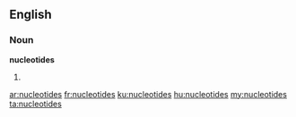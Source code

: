 ==English==

===Noun===
'''nucleotides'''

# {{plural of|nucleotide}}

[[ar:nucleotides]]
[[fr:nucleotides]]
[[ku:nucleotides]]
[[hu:nucleotides]]
[[my:nucleotides]]
[[ta:nucleotides]]